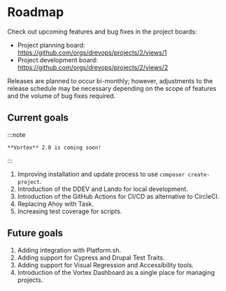 # Roadmap

Check out upcoming features and bug fixes in the project boards:

* Project planning board: https://github.com/orgs/drevops/projects/2/views/1
* Project development board: https://github.com/orgs/drevops/projects/2/views/2

Releases are planned to occur bi-monthly; however, adjustments to the release
schedule may be necessary depending on the scope of features and the volume of
bug fixes required.

## Current goals

:::note

    **Vortex** 2.0 is coming soon!

:::

1. Improving installation and update process to use `composer create-project`.
2. Introduction of the DDEV and Lando for local development.
3. Introduction of the GitHub Actions for CI/CD as alternative to CircleCI.
4. Replacing Ahoy with Task.
5. Increasing test coverage for scripts.

## Future goals

1. Adding integration with Platform.sh.
2. Adding support for Cypress and Drupal Test Traits.
2. Adding support for Visual Regression and Accessibility tools.
3. Introduction of the Vortex Dashboard as a single place for managing projects.



